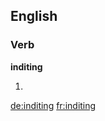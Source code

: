 ==English==

===Verb===
'''inditing'''

# {{present participle of|[[indite]]}}

[[de:inditing]]
[[fr:inditing]]
